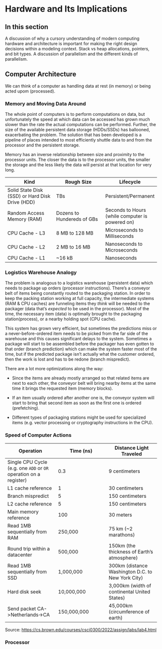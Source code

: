 # Hardware and Its Implications {#sec-hardware}

## In this section

A discussion of why a cursory understanding of modern computing hardware and architecture is important for making the right design decisions within a modeling context. Stack vs heap allocations, pointers, and bit types. A discussion of parallelism and the different kinds of parallelism.

## Computer Architecture

We can think of a computer as handling data at rest (in memory) or being acted upom (processed).

### Memory and Moving Data Around

The whole point of computers is to perform computations on data, but unfortunately the speed at which data can be accessed has grown much slower than the rate the actual computations can be performed. Further, the size of the available persistent data storage (HDDs/SSDs) has ballooned, exacerbating the problem. The solution that has been developed is a pipeline of places intended to most efficiently shuttle data to and from the processor and the persistent storage.

Memory has an inverse relationship between size and proximity to the processor units. The closer the data is to the processor units, the smaller the storage and the less likely the data will persist at that location for very long.

| Kind | Rough Size | Lifecycle |
|------------------------|------------------------|------------------------|
| Solid State Disk (SSD) or Hard Disk Drive (HDD) | TBs | Persistent/Permanent |
| Random Access Memory (RAM) | Dozens to Hundereds of GBs | Seconds to Hours (while computer is powered on) |
| CPU Cache - L3 | 8 MB to 128 MB | Microseconds to Milliseconds |
| CPU Cache - L2 | 2 MB to 16 MB | Nanoseconds to Microseconds |
| CPU Cache - L1 | \~16 kB | Nanoseconds |

### Logistics Warehouse Analogy

The problem is analogous to a logistics warehouse (persistent data) which needs to package up orders (processor instructions). There's a conveyor belt of items being constantly routed to the packaging station. In order to keep the packing station working at full capacity, the intermediate systems (RAM & CPU caches) are funneling items they *think* will be needed to the packager (data that's *expected* to be used in the processor). Most of the time, the necessary item (data) is optimally brought to the packaging station(process), or a nearby holding spot (CPU cache).

This system has grown very efficient, but sometimes the predictions miss or a never-before-ordered item needs to be picked from the far side of the warehouse and this causes significant delays to the system. Sometimes a package will start to be assembled before the packager has even gotten to that order (branch prediction) which can make the system faster most of the time, but if the predicted package isn't actually what the customer ordered, then the work is lost and has to be redone (branch mispredict).

There are a lot more optimizations along the way:

-   Since the items are already mostly arranged so that related items are next to each other, the conveyor belt will bring nearby items at the same time it brings the requested item (memory blocks).

-   If an item usually ordered after another one is, the conveyor system will start to bring that second item as soon as the first one is ordered (prefetching).

-   Different types of packaging stations might be used for specialized items (e.g. vector processing or cryptography instructions in the CPU).

### 

### Speed of Computer Actions

| Operation | Time (ns) | Distance Light Traveled |
|------------------------|------------------------|------------------------|
| Single CPU Cycle (e.g. one `ADD` or `OR` operation on a register) | 0.3 | 9 centimeters |
| L1 cache reference | 1 | 30 centimeters |
| Branch mispredict | 5 | 150 centimeters |
| L2 cache reference | 5 | 150 centimeters |
| Main memory reference | 100 | 30 meters |
| Read 1MB sequentially from RAM | 250,000 | 75 km (\~2 marathons) |
| Round trip within a datacenter | 500,000 | 150km (the thickness of Earth's atmosphere) |
| Read 1MB sequentially from SSD | 1,000,000 | 300km (distance Washington D.C. to New York City) |
| Hard disk seek | 10,000,000 | 3,000km (width of continental United States) |
| Send packet CA-\>Netherlands-\>CA | 150,000,000 | 45,000km (circumference of earth) |

Source: <https://cs.brown.edu/courses/csci0300/2022/assign/labs/lab4.html>

### Processor